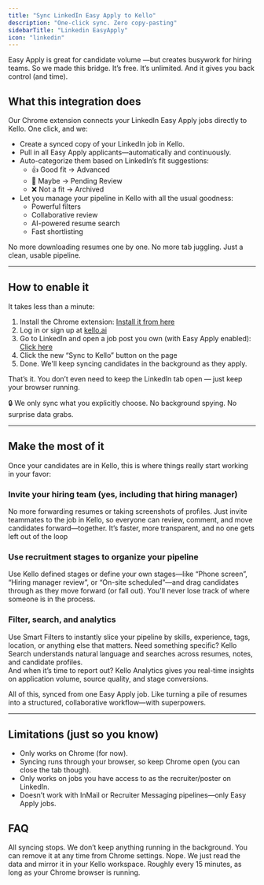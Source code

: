 ```yaml
---
title: "Sync LinkedIn Easy Apply to Kello"
description: "One-click sync. Zero copy-pasting"
sidebarTitle: "Linkedin EasyApply"
icon: "linkedin"
---
```


Easy Apply is great for candidate volume —but creates busywork for hiring teams. So we made this bridge. It’s free. It’s unlimited. And it gives you back control (and time).

## What this integration does

Our Chrome extension connects your LinkedIn Easy Apply jobs directly to Kello. One click, and we:

- Create a synced copy of your LinkedIn job in Kello.
- Pull in all Easy Apply applicants—automatically and continuously.
- Auto-categorize them based on LinkedIn’s fit suggestions:
  - 👍 Good fit → Advanced
  - 🤔 Maybe → Pending Review
  - ❌ Not a fit → Archived
- Let you manage your pipeline in Kello with all the usual goodness:
  - Powerful filters
  - Collaborative review
  - AI-powered resume search
  - Fast shortlisting

No more downloading resumes one by one. No more tab juggling. Just a clean, usable pipeline.

---

## How to enable it

It takes less than a minute:

1. Install the Chrome extension: [Install it from here](https://chromewebstore.google.com/detail/send-linkedin-easy-apply/plkhjpganneodbncohofnbpdlcgplhib?hl=en-GB&authuser=0)
2. Log in or sign up at [kello.ai](http://kello.ai/app)
3. Go to LinkedIn and open a job post you own (with Easy Apply enabled): [Click here](https://www.linkedin.com/my-items/posted-jobs/)
4. Click the new “Sync to Kello” button on the page
5. Done. We'll keep syncing candidates in the background as they apply.

That’s it. You don’t even need to keep the LinkedIn tab open — just keep your browser running.

🔒 We only sync what you explicitly choose. No background spying. No surprise data grabs.

---

## Make the most of it

Once your candidates are in Kello, this is where things really start working in your favor:

### **Invite your hiring team (yes, including that hiring manager)**

No more forwarding resumes or taking screenshots of profiles. Just invite teammates to the job in Kello, so everyone can review, comment, and move candidates forward—together. It’s faster, more transparent, and no one gets left out of the loop

### **Use recruitment stages to organize your pipeline**

Use Kello defined stages or define your own stages—like “Phone screen”, “Hiring manager review”, or “On-site scheduled”—and drag candidates through as they move forward (or fall out). You'll never lose track of where someone is in the process. 

### **Filter, search, and analytics**

Use Smart Filters to instantly slice your pipeline by skills, experience, tags, location, or anything else that matters. Need something specific? Kello Search understands natural language and searches across resumes, notes, and candidate profiles.\
And when it’s time to report out? Kello Analytics gives you real-time insights on application volume, source quality, and stage conversions.

All of this, synced from one Easy Apply job. Like turning a pile of resumes into a structured, collaborative workflow—with superpowers.

---

## Limitations (just so you know)

- Only works on Chrome (for now).
- Syncing runs through your browser, so keep Chrome open (you can close the tab though).
- Only works on jobs you have access to as the recruiter/poster on LinkedIn.
- Doesn’t work with InMail or Recruiter Messaging pipelines—only Easy Apply jobs.

## FAQ

<AccordionGroup>
  <Accordion title="What happens if I uninstall the extension?">
    All syncing stops. We don’t keep anything running in the background. You can remove it at any time from Chrome settings.
  </Accordion>
  <Accordion title="Does Kello modify my LinkedIn jobs or candidates?">
    Nope. We just read the data and mirror it in your Kello workspace.
  </Accordion>
  <Accordion title="How often do you sync?">
    Roughly every 15 minutes, as long as your Chrome browser is running.
  </Accordion>
</AccordionGroup>